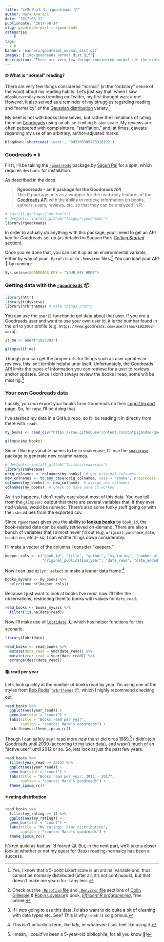 ```yaml
---
title: "👍📚 Part 1: rgoodreads 📦"
author: Mara Averick
date: '2017-08-11'
publishdate: '2017-08-14'
slug: goodreads-part-i-rgoodreads
categories:
  - R
tags:
  - R
banner: 'banners/goodreads_normal_dist.gif'
images: ['img/goodreads_normal_dist.gif']
description: "There are very few things considered normal (in the ordinary sense of the word) about my reading habits. Let's just say that, when I saw #BookLoversDay was trending on Twitter, my first thought was: it me! However, it also served as a reminder of my struggles regarding reading and normalcy"
---
```


#### 🤓 What is "normal" reading?

There are very few things considered "normal" (in the "ordinary" sense of the word) about my reading habits. Let's just say that, when I saw `#BookLoversDay` was trending on Twitter, my first thought was: _it me!_ However, it also served as a reminder of my struggles regarding reading and "normalcy" of the [Gaussian distribution](https://en.wikipedia.org/wiki/Normal_distribution) variety.[^normal]  

My beef is not with books themselves, but rather the limitations of rating them on [Goodreads](https://www.goodreads.com/) using an oh-so-limiting 5-star scale. My reviews are often peppered with complaints re. "starflation," and, at times, caveats regarding my use of an arbitrary, author-adjusted marks.

```r
blogdown::shortcode('tweet', '895300309773320192')
```

### Goodreads × `R`

First, I'll be taking the [`rgoodreads`](https://github.com/Famguy/rgoodreads) package by [Sagun Pai](https://github.com/Famguy) for a spin, which requires `devtools` for installation.

As described in the docs:

>  **Rgoodreads - an R package for the Goodreads API**  
>  This R package acts as a wrapper for the read-only features of the [Goodreads API](https://www.goodreads.com/api) with the ability to retrieve information on books, authors, users, reviews, etc. so that they can be analyzed in R.  

```r
# install.packages("devtools")
# devtools::install_github("famguy/rgoodreads")
library(rgoodreads)
```

In order to actually _do_ anything with this package, you'll need to get an API key for Goodreads set up (as detailed in Saguan Pai's [_Getting Started_](https://github.com/Famguy/rgoodreads#getting-started) section).

Once you've done that, you can set it up as an environmental variable, either by way of your `.Rprofile` or or `.Renviron` files.[^efficientR] You can load your API 🔑 by running:

```r
Sys.setenv(GOODREADS_KEY = "YOUR_KEY_HERE")
```

### Getting data with the [`rgoodreads`](https://github.com/Famguy/rgoodreads) 📦 

```r
library(httr)  
library(tidyverse)
library(hrbrthemes) # make things pretty
```

You can use the `user()` function to get data about that user. If you _are_ a Goodreads user and want to use your own user id, it is the number found in the url to your profile (e.g. `https://www.goodreads.com/user/show/1923002-mara`).

```r
it_me <- user("1923002")

glimpse(it_me)
```

Though you can get the proper urls for things such as user updates or reviews, this isn't terribly helpful unto itself. Unfortunately, the Goodreads API limits the types of information you can retrieve for a user to reviews and/or updates. Since I don't always review the books I read, some will be missing.[^chrs]

### Your own Goodreads data

Luckily, you _can_ export your books from Goodreads on their [import/export](https://www.goodreads.com/review/import) page. So, for now, I'll be doing that.

I've stashed my data in a GitHub repo, so I'll be reading it in directly from there with `readr`.

```r
my_books <- read_csv("https://raw.githubusercontent.com/batpigandme/goodreadin/master/data/goodreads_library_export.csv")

glimpse(my_books)
```

Since I like my variable names to be in snakecase, I'll use the [`snakecase`](https://github.com/Tazinho/snakecase) package to generate new column names.

```r
# devtools::install_github("Tazinho/snakecase")
library(snakecase)
orig_colnames <- colnames(my_books)  # get original colnames
new_colnames <- to_any_case(orig_colnames, case = "snake", preprocess = ":|\\.")
colnames(my_books) <- new_colnames  # assign new colnames
colnames(my_books)  # check to make sure it worked
```

As it so happens, I don't really care about most of this data. You can tell from the `glimpse()` output that there are several variables that, if they ever _had_ values, would be numeric. There's also some funky stuff going on with the `isbn` values from the exported csv.

Since `rgoodreads` gives you the ability to [**lookup books**](https://github.com/Famguy/rgoodreads#lookup-books) by `book_id`, the book-related data can be easily retrieved on-demand. There are also a bunch of variables that I almost never fill out (e.g. `original_purchase_date`, `condition`, etc.)-- so, I can whittle things down considerably.

I'll make a vector of the columns I consider "keepers." 

```r
keeper_cols <- c("book_id", "title", "author", "my_rating", "number_of_pages", 
                 "original_publication_year", "date_read", "date_added", "bookshelves")
```

Now I can use `dplyr::select` to make a leaner data frame.[^lean]


```r
books_myvars <- my_books %>%
  select(one_of(keeper_cols))
```

Because I just want to look at books I've _read_, now I'll filter the observations, restricting them to books with values for `date_read`. 

```r
read_books <- books_myvars %>%
  filter(!is.na(date_read))
```

Now I'll make use of [`lubridate`](http://lubridate.tidyverse.org/) 🗓, which has helper functions for this scenario.

```r
library(lubridate)

read_books <- read_books %>%
  mutate(date_read = ymd(date_read)) %>%
  mutate(year_read = year(date_read)) %>%
  arrange(desc(date_read))
```

#### 📚 read per year

Let's look quickly at the number of books read by year. I'm using one of the styles from [Bob Rudis](https://rud.is/b/)' [`hrbrthemes`](https://hrbrmstr.github.io/hrbrthemes/) 📦, which I highly recommend checking out.

```r
read_books %>%
  ggplot(aes(year_read)) +
  geom_bar(stat = "count") +
  labs(title = "Books read per year", 
       caption = "source: Mara's goodreads") +
  hrbrthemes::theme_ipsum_rc()
```

Though I can safely say I read more _now_ than I did circa 1989,[^1] I didn't join Goodreads until 2009 (according to my user data), and wasn't much of an "active user" until 2012 or so. So, lets look at just the past few years.

```r
read_books %>%
  filter(year_read >= 2012) %>%
  ggplot(aes(year_read)) +
  geom_bar(stat = "count") +
  labs(title = "Books read per year: 2012 - 2017", 
       caption = "source: Mara's goodreads") +
  theme_ipsum_rc()
```

#### ⭐️ rating distribution

```r
read_books %>%
  filter(my_rating >= 1) %>%
  ggplot(aes(my_rating)) +
  geom_bar(stat = "count") +
  labs(title = "My ratings: Star distribution", 
       caption = "source: Mara's goodreads") +
  theme_ipsum_rc()
```

It's not quite as bad as I'd feared 🙀. But, in the next part, we'll take a closer look at whether or not my quest for (faux) reading-normalcy has been a success.

[^normal]: Yes, I know that a 5-point Likert scale is an ordinal variable and, thus, cannot be normally distributed (after all, it's not continuous), but that doesn't make me yearn for it any less.

[^efficientR]: Check out the [`.Rprofile` file](https://csgillespie.github.io/efficientR/3-3-r-startup.html#rprofile) and [`.Renviron` file](https://csgillespie.github.io/efficientR/3-3-r-startup.html#renviron) sections of [Colin Gillespie](https://twitter.com/csgillespie) & [Robin Lovelace](https://twitter.com/robinlovelace)'s book, [_Efficient R programming_](https://csgillespie.github.io/efficientR/), free online.

[^chrs]: If I _was_ going to use this data, I'd also want to do quite a bit of cleaning with data types etc. See? This is why `readr` is so glorious.

[^lean]: This isn't actually a term, like _tidy_, or whatever; I just feel like using it.

[^1]: I mean, I _could've_ been a 5-year-old bibliophile, for all you know 🤷!
